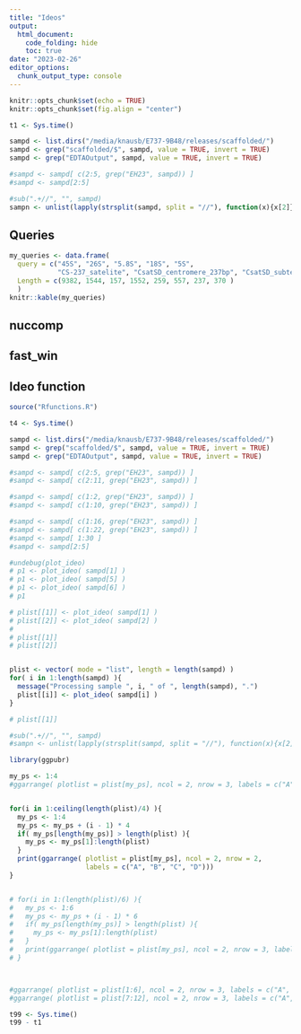 ```yaml
---
title: "Ideos"
output: 
  html_document:
    code_folding: hide
    toc: true
date: "2023-02-26"
editor_options: 
  chunk_output_type: console
---
```



```r
knitr::opts_chunk$set(echo = TRUE)
knitr::opts_chunk$set(fig.align = "center")
```


```r
t1 <- Sys.time()

sampd <- list.dirs("/media/knausb/E737-9B48/releases/scaffolded/")
sampd <- grep("scaffolded/$", sampd, value = TRUE, invert = TRUE)
sampd <- grep("EDTAOutput", sampd, value = TRUE, invert = TRUE)

#sampd <- sampd[ c(2:5, grep("EH23", sampd)) ]
#sampd <- sampd[2:5]

#sub(".+//", "", sampd)
sampn <- unlist(lapply(strsplit(sampd, split = "//"), function(x){x[2]}))
```


## Queries


```r
my_queries <- data.frame( 
  query = c("45S", "26S", "5.8S", "18S", "5S", 
            "CS-237_satelite", "CsatSD_centromere_237bp", "CsatSD_subtelomere_370bp"),
  Length = c(9382, 1544, 157, 1552, 259, 557, 237, 370 )
  )
knitr::kable(my_queries)

```



## nuccomp
## fast_win
## Ideo function

```r
source("Rfunctions.R")
```





```r
t4 <- Sys.time()

sampd <- list.dirs("/media/knausb/E737-9B48/releases/scaffolded/")
sampd <- grep("scaffolded/$", sampd, value = TRUE, invert = TRUE)
sampd <- grep("EDTAOutput", sampd, value = TRUE, invert = TRUE)

#sampd <- sampd[ c(2:5, grep("EH23", sampd)) ]
#sampd <- sampd[ c(2:11, grep("EH23", sampd)) ]

#sampd <- sampd[ c(1:2, grep("EH23", sampd)) ]
#sampd <- sampd[ c(1:10, grep("EH23", sampd)) ]

#sampd <- sampd[ c(1:16, grep("EH23", sampd)) ]
#sampd <- sampd[ c(1:22, grep("EH23", sampd)) ]
#sampd <- sampd[ 1:30 ]
#sampd <- sampd[2:5]

#undebug(plot_ideo)
# p1 <- plot_ideo( sampd[1] )
# p1 <- plot_ideo( sampd[5] )
# p1 <- plot_ideo( sampd[6] )
# p1

# plist[[1]] <- plot_ideo( sampd[1] )
# plist[[2]] <- plot_ideo( sampd[2] )
# 
# plist[[1]]
# plist[[2]]


plist <- vector( mode = "list", length = length(sampd) )
for( i in 1:length(sampd) ){
  message("Processing sample ", i, " of ", length(sampd), ".")
  plist[[i]] <- plot_ideo( sampd[i] )
}

# plist[[1]]

#sub(".+//", "", sampd)
#sampn <- unlist(lapply(strsplit(sampd, split = "//"), function(x){x[2]}))
```


```r

library(ggpubr)

my_ps <- 1:4
#ggarrange( plotlist = plist[my_ps], ncol = 2, nrow = 3, labels = c("A", "B", "C", "D", "E", "F"))


for(i in 1:ceiling(length(plist)/4) ){
  my_ps <- 1:4
  my_ps <- my_ps + (i - 1) * 4
  if( my_ps[length(my_ps)] > length(plist) ){
    my_ps <- my_ps[1]:length(plist)
  }
  print(ggarrange( plotlist = plist[my_ps], ncol = 2, nrow = 2,
                   labels = c("A", "B", "C", "D")))
}


# for(i in 1:(length(plist)/6) ){
#   my_ps <- 1:6
#   my_ps <- my_ps + (i - 1) * 6
#   if( my_ps[length(my_ps)] > length(plist) ){
#     my_ps <- my_ps[1]:length(plist)
#   }
#   print(ggarrange( plotlist = plist[my_ps], ncol = 2, nrow = 3, labels = c("A", "B", "C", "D", "E", "F")))
# }



#ggarrange( plotlist = plist[1:6], ncol = 2, nrow = 3, labels = c("A", "B", "C", "D", "E", "F"))
#ggarrange( plotlist = plist[7:12], ncol = 2, nrow = 3, labels = c("A", "B", "C", "D", "E", "F"))


```

```r
t99 <- Sys.time()
t99 - t1

```
